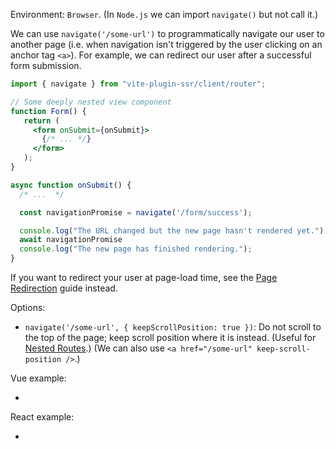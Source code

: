 
Environment: `Browser`. (In `Node.js` we can import `navigate()` but not call it.)

We can use `navigate('/some-url')` to programmatically navigate our user to another page (i.e. when navigation isn't triggered by the user clicking on an anchor tag `<a>`).
For example, we can redirect our user after a successful form submission.

```jsx
import { navigate } from "vite-plugin-ssr/client/router";

// Some deeply nested view component
function Form() {
   return (
     <form onSubmit={onSubmit}>
       {/* ... */}
     </form>
   );
}

async function onSubmit() {
  /* ...  */

  const navigationPromise = navigate('/form/success');

  console.log("The URL changed but the new page hasn't rendered yet.");
  await navigationPromise
  console.log("The new page has finished rendering.");
}
```

If you want to redirect your user at page-load time, see the [Page Redirection](/page-redirection) guide instead.

Options:
 - `navigate('/some-url', { keepScrollPosition: true })`: Do not scroll to the top of the page; keep scroll position where it is instead. (Useful for [Nested Routes](nested-routes).) (We can also use `<a href="/some-url" keep-scroll-position />`.)

Vue example:
 - <RepoLink path='/examples/vue-full/pages/index.page.vue' />

React example:
 - <RepoLink path='/examples/react-full/pages/index.page.tsx' />
